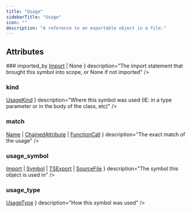```yaml
---
title: "Usage"
sidebarTitle: "Usage"
icon: ""
description: "A reference to an exportable object in a file."
---
```


<GithubLinkNote link="https://github.com/codegen-sh/codegen/blob/develop/src/codegen/sdk/core/dataclasses/usage.py#L24-L39" />


## Attributes
<HorizontalDivider />
### <span className="text-primary">imported_by</span>
<HorizontalDivider light={true} />
<Attribute type={ <><a href="/api-reference/core/Import" style={ {fontWeight: "inherit", fontSize: "inherit"} }>Import</a> <span>| None</span></> } description="The import statement that brought this symbol into scope, or None if not imported" />

### <span className="text-primary">kind</span>
<HorizontalDivider light={true} />
<Attribute type={ <><a href="/api-reference/core/UsageKind" style={ {fontWeight: "inherit", fontSize: "inherit"} }>UsageKind</a></> } description="Where this symbol was used (IE: in a type parameter or in the body of the class, etc)" />

### <span className="text-primary">match</span>
<HorizontalDivider light={true} />
<Attribute type={ <><a href="/api-reference/core/Name" style={ {fontWeight: "inherit", fontSize: "inherit"} }>Name</a> <span>|</span> <a href="/api-reference/core/ChainedAttribute" style={ {fontWeight: "inherit", fontSize: "inherit"} }>ChainedAttribute</a> <span>|</span> <a href="/api-reference/core/FunctionCall" style={ {fontWeight: "inherit", fontSize: "inherit"} }>FunctionCall</a></> } description="The exact match of the usage" />

### <span className="text-primary">usage_symbol</span>
<HorizontalDivider light={true} />
<Attribute type={ <><a href="/api-reference/core/Import" style={ {fontWeight: "inherit", fontSize: "inherit"} }>Import</a> <span>|</span> <a href="/api-reference/core/Symbol" style={ {fontWeight: "inherit", fontSize: "inherit"} }>Symbol</a> <span>|</span> <a href="/api-reference/typescript/TSExport" style={ {fontWeight: "inherit", fontSize: "inherit"} }>TSExport</a> <span>|</span> <a href="/api-reference/core/SourceFile" style={ {fontWeight: "inherit", fontSize: "inherit"} }>SourceFile</a></> } description="The symbol this object is used in" />

### <span className="text-primary">usage_type</span>
<HorizontalDivider light={true} />
<Attribute type={ <><a href="/api-reference/core/UsageType" style={ {fontWeight: "inherit", fontSize: "inherit"} }>UsageType</a></> } description="How this symbol was used" />
